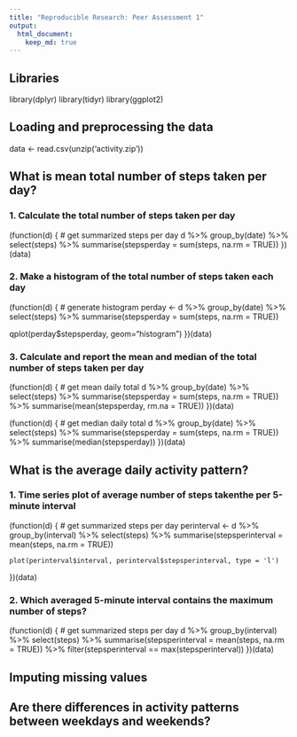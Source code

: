 ```yaml
---
title: "Reproducible Research: Peer Assessment 1"
output: 
  html_document:
    keep_md: true
---
```


## Libraries
library(dplyr)
library(tidyr)
library(ggplot2)


## Loading and preprocessing the data
data <- read.csv(unzip('activity.zip'))


## What is mean total number of steps taken per day?

### 1. Calculate the total number of steps taken per day
(function(d) { # get summarized steps per day
  d %>% 
    group_by(date) %>%
    select(steps) %>%
    summarise(stepsperday = sum(steps, na.rm = TRUE))
})(data)

### 2. Make a histogram of the total number of steps taken each day
(function(d) { # generate histogram
  perday <- d %>% 
    group_by(date) %>%
    select(steps) %>%
    summarise(stepsperday = sum(steps, na.rm = TRUE))

  qplot(perday$stepsperday, geom="histogram")
})(data)

### 3. Calculate and report the mean and median of the total number of steps taken per day
(function(d) { # get mean daily total
  d %>% 
    group_by(date) %>%
    select(steps) %>%
    summarise(stepsperday = sum(steps, na.rm = TRUE)) %>%
    summarise(mean(stepsperday, rm.na = TRUE))
})(data)

(function(d) { # get median daily total
  d %>% 
    group_by(date) %>%
    select(steps) %>%
    summarise(stepsperday = sum(steps, na.rm = TRUE)) %>%
    summarise(median(stepsperday))
})(data)


## What is the average daily activity pattern?

### 1. Time series plot of average number of steps takenthe per 5-minute interval 
(function(d) { # get summarized steps per day
  perinterval <- d %>% 
    group_by(interval) %>%
    select(steps) %>%
    summarise(stepsperinterval = mean(steps, na.rm = TRUE))
    
    plot(perinterval$interval, perinterval$stepsperinterval, type = 'l')
})(data)

### 2. Which averaged 5-minute interval contains the maximum number of steps?
(function(d) { # get summarized steps per day
  d %>% 
    group_by(interval) %>%
    select(steps) %>%
    summarise(stepsperinterval = mean(steps, na.rm = TRUE)) %>%
    filter(stepsperinterval == max(stepsperinterval))
})(data)




## Imputing missing values



## Are there differences in activity patterns between weekdays and weekends?
